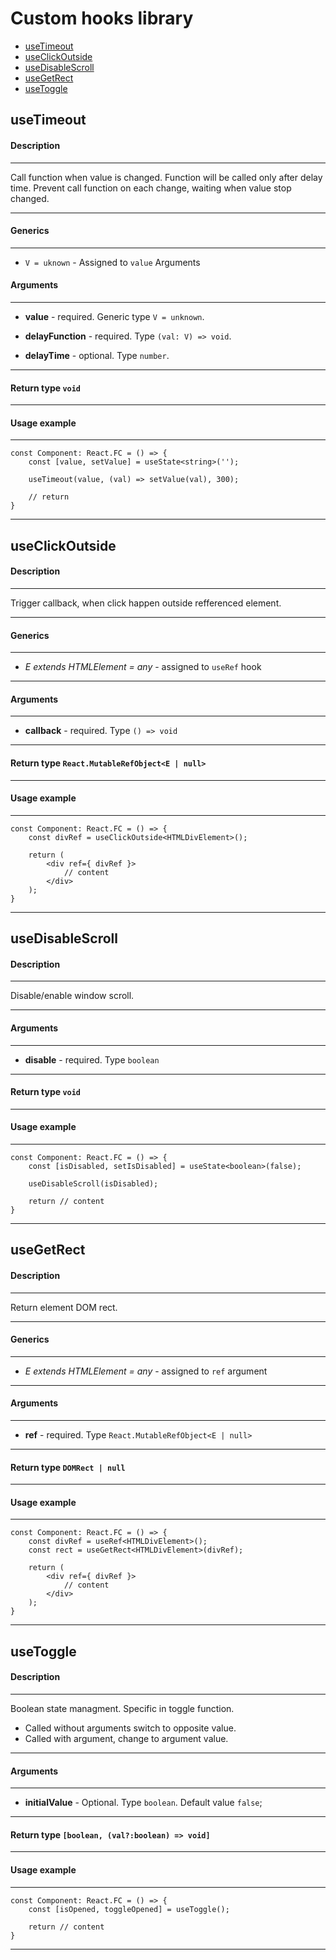 
<Meta title="Custom hooks" />

# Custom hooks library

- [useTimeout](#useTimeout)
- [useClickOutside](#useClickOutside)
- [useDisableScroll](#useDisableScroll)
- [useGetRect](#useGetRect)
- [useToggle](#useToggle)


<h2 id="useTimeout">useTimeout</h2>

#### Description

---

Call function when value is changed. Function will be called only after delay time. Prevent call function on each change, waiting when value stop changed.

---

#### Generics

---

- `V = uknown` - Assigned to `value` Arguments

#### Arguments

---

- **value** - required. Generic type `V = unknown`.

- **delayFunction** - required. Type `(val: V) => void`.

- **delayTime** - optional. Type `number`.

---

#### Return type `void`

---

#### Usage example

---

```TS
const Component: React.FC = () => {
    const [value, setValue] = useState<string>('');

    useTimeout(value, (val) => setValue(val), 300);

    // return
}
```

---

<h2 id="useClickOutside">useClickOutside</h2>

#### Description

---

Trigger callback, when click happen outside refferenced element.

---

#### Generics

---

- *E extends HTMLElement = any* - assigned to `useRef` hook

---

#### Arguments

---

- **callback** - required. Type `() => void`

---

#### Return type `React.MutableRefObject<E | null>`

---

#### Usage example

---

```TS
const Component: React.FC = () => {
    const divRef = useClickOutside<HTMLDivElement>();

    return (
        <div ref={ divRef }>
            // content
        </div>
    );
}
```

---

<h2 id="useDisableScroll">useDisableScroll</h2>

#### Description

---

Disable/enable window scroll.

---

#### Arguments

---

- **disable** - required. Type `boolean`

---

#### Return type `void`

---

#### Usage example

---

```TS
const Component: React.FC = () => {
    const [isDisabled, setIsDisabled] = useState<boolean>(false);

    useDisableScroll(isDisabled);

    return // content
}
```

---

<h2 id="useGetRect">useGetRect</h2>

#### Description

---

Return element DOM rect.

---

#### Generics

---

- *E extends HTMLElement = any* - assigned to `ref` argument

---

#### Arguments

---

- **ref** -  required. Type `React.MutableRefObject<E | null>`

---

#### Return type `DOMRect | null`

---

#### Usage example

---

```TS
const Component: React.FC = () => {
    const divRef = useRef<HTMLDivElement>();
    const rect = useGetRect<HTMLDivElement>(divRef);

    return (
        <div ref={ divRef }>
            // content
        </div>
    );
}
```

---

<h2 id="useToggle">useToggle</h2>

#### Description

---

Boolean state managment. Specific in toggle function.

- Called without arguments switch to opposite value.
- Called with argument, change to argument value.

---

#### Arguments

---

- **initialValue** - Optional. Type `boolean`. Default value `false`;

---

#### Return type `[boolean, (val?:boolean) => void]`

---

#### Usage example

---

```TS
const Component: React.FC = () => {
    const [isOpened, toggleOpened] = useToggle();

    return // content
}
```

---